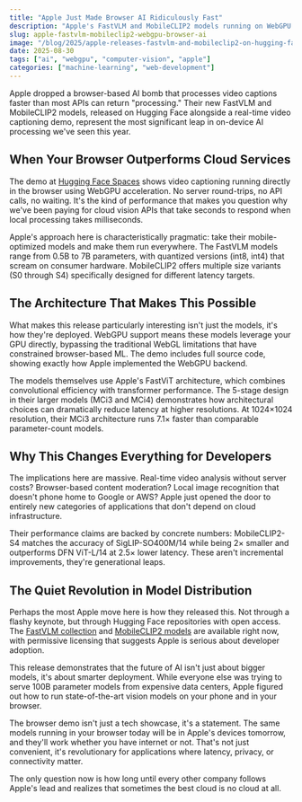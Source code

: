 ```yaml
---
title: "Apple Just Made Browser AI Ridiculously Fast"
description: "Apple's FastVLM and MobileCLIP2 models running on WebGPU prove on-device AI doesn't need cloud servers anymore"
slug: apple-fastvlm-mobileclip2-webgpu-browser-ai
image: "/blog/2025/apple-releases-fastvlm-and-mobileclip2-on-hugging-face-along-with-a-real-time-video-captioning-demo.webp"
date: 2025-08-30
tags: ["ai", "webgpu", "computer-vision", "apple"]
categories: ["machine-learning", "web-development"]
---
```


Apple dropped a browser-based AI bomb that processes video captions faster than most APIs can return "processing." Their new FastVLM and MobileCLIP2 models, released on Hugging Face alongside a real-time video captioning demo, represent the most significant leap in on-device AI processing we've seen this year.

## When Your Browser Outperforms Cloud Services

The demo at [Hugging Face Spaces](https://huggingface.co/spaces/apple/fastvlm-webgpu) shows video captioning running directly in the browser using WebGPU acceleration. No server round-trips, no API calls, no waiting. It's the kind of performance that makes you question why we've been paying for cloud vision APIs that take seconds to respond when local processing takes milliseconds.

Apple's approach here is characteristically pragmatic: take their mobile-optimized models and make them run everywhere. The FastVLM models range from 0.5B to 7B parameters, with quantized versions (int8, int4) that scream on consumer hardware. MobileCLIP2 offers multiple size variants (S0 through S4) specifically designed for different latency targets.

## The Architecture That Makes This Possible

What makes this release particularly interesting isn't just the models, it's how they're deployed. WebGPU support means these models leverage your GPU directly, bypassing the traditional WebGL limitations that have constrained browser-based ML. The demo includes full source code, showing exactly how Apple implemented the WebGPU backend.

The models themselves use Apple's FastViT architecture, which combines convolutional efficiency with transformer performance. The 5-stage design in their larger models (MCi3 and MCi4) demonstrates how architectural choices can dramatically reduce latency at higher resolutions. At 1024×1024 resolution, their MCi3 architecture runs 7.1× faster than comparable parameter-count models.

## Why This Changes Everything for Developers

The implications here are massive. Real-time video analysis without server costs? Browser-based content moderation? Local image recognition that doesn't phone home to Google or AWS? Apple just opened the door to entirely new categories of applications that don't depend on cloud infrastructure.

Their performance claims are backed by concrete numbers: MobileCLIP2-S4 matches the accuracy of SigLIP-SO400M/14 while being 2× smaller and outperforms DFN ViT-L/14 at 2.5× lower latency. These aren't incremental improvements, they're generational leaps.

## The Quiet Revolution in Model Distribution

Perhaps the most Apple move here is how they released this. Not through a flashy keynote, but through Hugging Face repositories with open access. The [FastVLM collection](https://huggingface.co/collections/apple/fastvlm-68ac97b9cd5cacefdd04872e) and [MobileCLIP2 models](https://huggingface.co/collections/apple/mobileclip2-68ac947dcb035c54bcd20c47) are available right now, with permissive licensing that suggests Apple is serious about developer adoption.

This release demonstrates that the future of AI isn't just about bigger models, it's about smarter deployment. While everyone else was trying to serve 100B parameter models from expensive data centers, Apple figured out how to run state-of-the-art vision models on your phone and in your browser.

The browser demo isn't just a tech showcase, it's a statement. The same models running in your browser today will be in Apple's devices tomorrow, and they'll work whether you have internet or not. That's not just convenient, it's revolutionary for applications where latency, privacy, or connectivity matter.

The only question now is how long until every other company follows Apple's lead and realizes that sometimes the best cloud is no cloud at all.